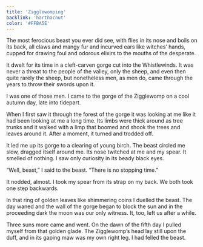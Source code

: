 ```yaml
---
title: 'Zigglewomping'
backlink: 'harthacnut'
color: '#FFBA5E'
---
```



The most ferocious beast you ever did see, with flies in its nose and boils on its back, all claws and mangy fur and incurved ears like witches’ hands, cupped for drawing foul and odorous elixirs to the mouths of the desperate.

It dwelt for its time in a cleft-carven gorge cut into the <WorldLink current='zigglewomping' target='alexa'>Whistlewinds</WorldLink>. It was never a threat to the people of the valley, only the sheep, and even then quite rarely the sheep, but nonetheless men, as men do, came through the years to throw their swords upon it.

I was one of those men. I came to the gorge of the Zigglewomp on a cool autumn day, late into tidepart.

When I first saw it through the forest of the gorge it was looking at me like it had been looking at me a long time. Its limbs were thick around as tree trunks and it walked with a limp that boomed and shook the trees and leaves around it. After a moment, it turned and trodded off.

It led me up its gorge to a clearing of young birch. The beast circled me slow, dragged itself around me. Its nose twitched at me and my spear. It smelled of nothing. I saw only curiosity in its beady black eyes.

“Well, beast,” I said to the beast. “There is no stopping time.”

It nodded, almost. I took my spear from its strap on my back. We both took one step backwards.

In that ring of golden leaves like shimmering coins I duelled the beast. The day waned and the wall of the gorge began to block the sun and in the proceeding dark the moon was our only witness. It, too, left us after a while.

Three suns more came and went. On the dawn of the fifth day I pulled myself from that golden glade. The Zigglewomp’s head lay still upon the duff, and in its gaping maw was my own right leg. I had felled the beast.